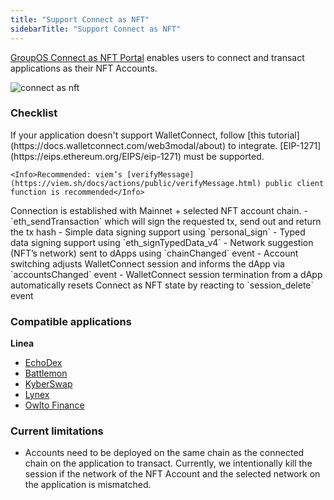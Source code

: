 ```yaml
---
title: "Support Connect as NFT"
sidebarTitle: "Support Connect as NFT"
---
```


[GroupOS Connect as NFT Portal](https://groupos.xyz/wc) enables users to connect and transact applications as their NFT Accounts.

![connect as nft](https://station-images.nyc3.digitaloceanspaces.com/9ba80f5f-5dc9-4415-83a1-36831f03d690.png)

### Checklist

<AccordionGroup>
  <Accordion title="WalletConnect Integration">
    If your application doesn't support WalletConnect, follow [this tutorial](https://docs.walletconnect.com/web3modal/about) to integrate.
  </Accordion>

  <Accordion title="Contract Signatures">
    [EIP-1271](https://eips.ethereum.org/EIPS/eip-1271) must be supported.

    <Info>Recommended: viem’s [verifyMessage](https://viem.sh/docs/actions/public/verifyMessage.html) public client function is recommended</Info>
  </Accordion>

  <Accordion title="Networks">
    Connection is established with Mainnet + selected NFT account chain.
  </Accordion>

<Accordion title="Methods">
- `eth_sendTransaction` which will sign the requested tx, send out and
return the tx hash
- Simple data signing support using `personal_sign`
- Typed data signing support using `eth_signTypedData_v4`
</Accordion>

<Accordion title="Events">
- Network suggestion (NFT’s network) sent to dApps using `chainChanged` event
- Account switching adjusts WalletConnect session and informs the dApp via `accountsChanged` event
- WalletConnect session termination from a dApp automatically resets Connect as NFT state by reacting to `session_delete` event
</Accordion>

</AccordionGroup>

### Compatible applications

**Linea**
- [EchoDex](https://www.echodex.io/?chain=linea)
- [Battlemon](https://battlemon.com/)
- [KyberSwap](https://kyberswap.com/)
- [Lynex](https://www.lynex.fi/)
- [Owlto Finance](https://owlto.finance/bridge)


### Current limitations

- Accounts need to be deployed on the same chain as the connected chain on the application to transact. Currently, we intentionally kill the session if the network of the NFT Account and the selected network on the application is mismatched.
